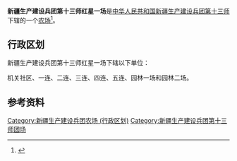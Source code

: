 {{中国乡级行政区
|行政区全称           = 新疆生产建设兵团第十三师红星一场
|上级行政区           = [[新疆生产建设兵团第十三师|新疆生产建设兵团第十三师]]
|行政区类别           = [[农场|农场]]
}}

'''新疆生产建设兵团第十三师红星一场'''是[[中华人民共和国|中华人民共和国]][[新疆生产建设兵团|新疆生产建设兵团]][[新疆生产建设兵团第十三师|第十三师]]下辖的一个[[农场|农场]]<ref>{{Cite journal|title=新疆生产建设兵团分布图|author=新疆生产建设兵团年鉴编辑委员会|journal=兵团年鉴|publisher=新疆生产建设兵团年鉴社|doi=10.42437/y.cnki.yxjsc.2021.000007|year=2020|location=乌鲁木齐|page=7-8|issn=1671-3338}}</ref>。

== 行政区划 ==
新疆生产建设兵团第十三师红星一场下辖以下单位：

机关社区、一连、二连、三连、四连、五连、园林一场和园林二场。

== 参考资料 ==
{{reflist}}

{{新疆行政区划小作品}}
{{新疆维吾尔自治区新星市行政区划}}
{{新疆生产建设兵团第十三师}}
{{DEFAULTSORT:红}}
[[Category:新疆生产建设兵团农场_(行政区划)|Category:新疆生产建设兵团农场 (行政区划)]]
[[Category:新疆生产建设兵团第十三师团场|Category:新疆生产建设兵团第十三师团场]]